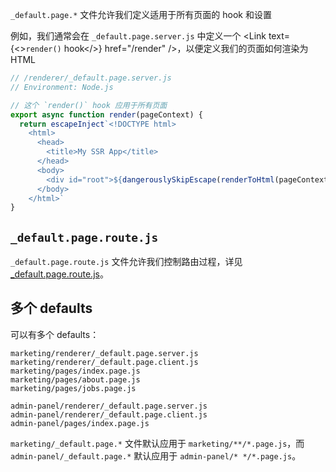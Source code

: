 
`_default.page.*` 文件允许我们定义适用于所有页面的 hook 和设置

例如，我们通常会在 `_default.page.server.js` 中定义一个 <Link text={<><code>render()</code> hook</>} href="/render" />，以便定义我们的页面如何渲染为 HTML

```js
// /renderer/_default.page.server.js
// Environment: Node.js

// 这个 `render()` hook 应用于所有页面
export async function render(pageContext) {
  return escapeInject`<!DOCTYPE html>
    <html>
      <head>
        <title>My SSR App</title>
      </head>
      <body>
        <div id="root">${dangerouslySkipEscape(renderToHtml(pageContext.Page))}</div>
      </body>
    </html>`
}
```


## `_default.page.route.js`

`_default.page.route.js` 文件允许我们控制路由过程，详见 [_default.page.route.js](/_default.page.route.js)。


## 多个 defaults

可以有多个 defaults：

```
marketing/renderer/_default.page.server.js
marketing/renderer/_default.page.client.js
marketing/pages/index.page.js
marketing/pages/about.page.js
marketing/pages/jobs.page.js

admin-panel/renderer/_default.page.server.js
admin-panel/renderer/_default.page.client.js
admin-panel/pages/index.page.js
```

`marketing/_default.page.*` 文件默认应用于 `marketing/**/*.page.js`，而 `admin-panel/_default.page.*` 默认应用于 `admin-panel/* */*.page.js`。
